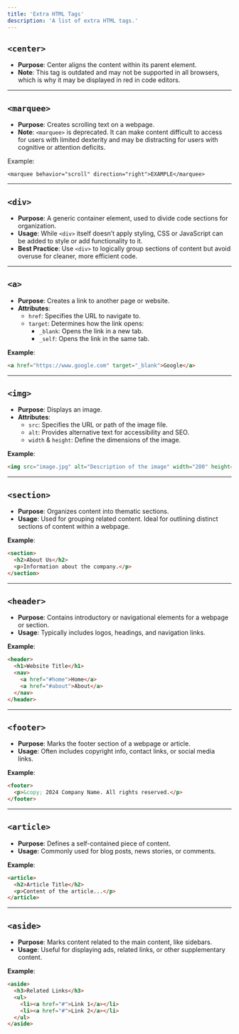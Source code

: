 ```yaml
---
title: 'Extra HTML Tags'
description: 'A list of extra HTML tags.'
---
```


## `<center>`
- **Purpose**: Center aligns the content within its parent element.
- **Note**: This tag is outdated and may not be supported in all browsers, which is why it may be displayed in red in code editors.

---

## `<marquee>`
- **Purpose**: Creates scrolling text on a webpage.
- **Note**: `<marquee>` is deprecated. It can make content difficult to access for users with limited dexterity and may be distracting for users with cognitive or attention deficits.
  
Example:
```
<marquee behavior="scroll" direction="right">EXAMPLE</marquee>
```

---

## `<div>`
- **Purpose**: A generic container element, used to divide code sections for organization.
- **Usage**: While `<div>` itself doesn’t apply styling, CSS or JavaScript can be added to style or add functionality to it.
- **Best Practice**: Use `<div>` to logically group sections of content but avoid overuse for cleaner, more efficient code.

---

## `<a>`
- **Purpose**: Creates a link to another page or website.
- **Attributes**:
  - `href`: Specifies the URL to navigate to.
  - `target`: Determines how the link opens:
    - `_blank`: Opens the link in a new tab.
    - `_self`: Opens the link in the same tab.

**Example**:
```html
<a href="https://www.google.com" target="_blank">Google</a>
```

---

## `<img>`
- **Purpose**: Displays an image.
- **Attributes**:
  - `src`: Specifies the URL or path of the image file.
  - `alt`: Provides alternative text for accessibility and SEO.
  - `width` & `height`: Define the dimensions of the image.

**Example**:
```html
<img src="image.jpg" alt="Description of the image" width="200" height="100">
```

---

## `<section>`
- **Purpose**: Organizes content into thematic sections.
- **Usage**: Used for grouping related content. Ideal for outlining distinct sections of content within a webpage.

**Example**:
```html
<section>
  <h2>About Us</h2>
  <p>Information about the company.</p>
</section>
```

---

## `<header>`
- **Purpose**: Contains introductory or navigational elements for a webpage or section.
- **Usage**: Typically includes logos, headings, and navigation links.

**Example**:
```html
<header>
  <h1>Website Title</h1>
  <nav>
    <a href="#home">Home</a>
    <a href="#about">About</a>
  </nav>
</header>
```

---

## `<footer>`
- **Purpose**: Marks the footer section of a webpage or article.
- **Usage**: Often includes copyright info, contact links, or social media links.

**Example**:
```html
<footer>
  <p>&copy; 2024 Company Name. All rights reserved.</p>
</footer>
```

---

## `<article>`
- **Purpose**: Defines a self-contained piece of content.
- **Usage**: Commonly used for blog posts, news stories, or comments.

**Example**:
```html
<article>
  <h2>Article Title</h2>
  <p>Content of the article...</p>
</article>
```

---

## `<aside>`
- **Purpose**: Marks content related to the main content, like sidebars.
- **Usage**: Useful for displaying ads, related links, or other supplementary content.

**Example**:
```html
<aside>
  <h3>Related Links</h3>
  <ul>
    <li><a href="#">Link 1</a></li>
    <li><a href="#">Link 2</a></li>
  </ul>
</aside>
```